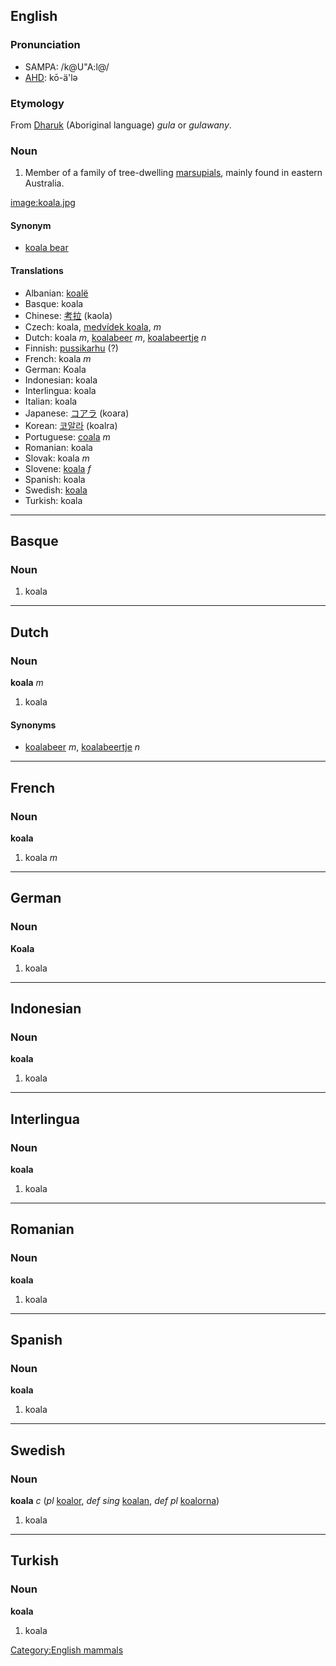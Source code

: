 ==English==
===Pronunciation===
*SAMPA: /k@U"A:l@/
*[[w:AHD|AHD]]: kō-ä'lə

===Etymology===
From [[w:Dharuk|Dharuk]] (Aboriginal language) ''gula'' or ''gulawany''.

===Noun===
#Member of a family of tree-dwelling [[marsupial]]s, mainly found in eastern Australia.

[[image:koala.jpg]]

====Synonym====
*[[koala bear]]

====Translations====
*Albanian: [[koalë]]
*Basque: koala
*Chinese: [[考拉]] (kaola)
*Czech: koala,  [[medvídek koala]],  ''m''
*Dutch: koala ''m'', [[koalabeer]] ''m'', [[koalabeertje]] ''n''
*Finnish: [[pussikarhu]] (?)
*French: koala ''m''
*German: Koala
*Indonesian: koala
*Interlingua: koala
*Italian: koala
*Japanese: [[コアラ]] (koara)
*Korean: [[코알라]] (koalra)
*Portuguese: [[coala]] ''m''
*Romanian: koala
*Slovak: koala  ''m''
*Slovene: [[koala]] ''f''
*Spanish: koala
*Swedish: [[koala#Swedish|koala]]
*Turkish: koala

----

==Basque==
===Noun===
#koala

----
==Dutch==
===Noun===
'''koala''' ''m''

#koala

====Synonyms====
*[[koalabeer]] ''m'', [[koalabeertje]] ''n''

----
==French==
===Noun===
'''koala'''

#koala ''m''

----
==German==
===Noun===
'''Koala'''

#koala

----
==Indonesian==
===Noun===
'''koala'''

#koala

----
==Interlingua==
===Noun===
'''koala'''

#koala

----
==Romanian==
===Noun===
'''koala'''

#koala

----
==Spanish==
===Noun===
'''koala'''

#koala

----
==Swedish==
===Noun===
'''koala''' ''c'' (''pl'' [[koalor]], ''def sing'' [[koalan]], ''def pl'' [[koalorna]])

#koala
----
==Turkish==
===Noun===
'''koala'''

#koala

[[Category:English mammals]]